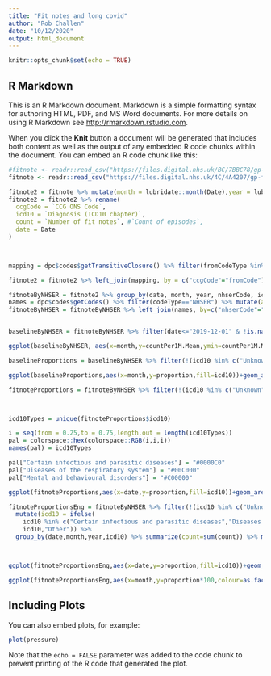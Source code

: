 ```yaml
---
title: "Fit notes and long covid"
author: "Rob Challen"
date: "10/12/2020"
output: html_document
---
```


```r
knitr::opts_chunk$set(echo = TRUE)
```

## R Markdown

This is an R Markdown document. Markdown is a simple formatting syntax for authoring HTML, PDF, and MS Word documents. For more details on using R Markdown see <http://rmarkdown.rstudio.com>.

When you click the **Knit** button a document will be generated that includes both content as well as the output of any embedded R code chunks within the document. You can embed an R code chunk like this:

```r
#fitnote <- readr::read_csv("https://files.digital.nhs.uk/BC/7BBC78/gp-fit-note-eng-csv-ep-diag-ccg-jun-20.csv", col_types = cols(Date = col_date(format = "%b%Y")))
fitnote <- readr::read_csv("https://files.digital.nhs.uk/4C/4A4207/gp-fit-note-eng-csv-fn-ccg-jun-20.csv", col_types = cols(Date = col_date(format = "%b%Y")))

fitnote2 = fitnote %>% mutate(month = lubridate::month(Date),year = lubridate::year(Date))
fitnote2 = fitnote2 %>% rename(
  ccgCode = `CCG ONS Code`,
  icd10 = `Diagnosis (ICD10 chapter)`,
  count = `Number of fit notes`, #`Count of episodes`,
  date = Date
)



mapping = dpc$codes$getTransitiveClosure() %>% filter(fromCodeType %in% c("CCG20","CCG") & toCodeType == "NHSER") %>% select(fromCode, nhserCode = toCode) %>% distinct() 

fitnote2 = fitnote2 %>% left_join(mapping, by = c("ccgCode"="fromCode"))

fitnoteByNHSER = fitnote2 %>% group_by(date, month, year, nhserCode, icd10) %>% summarise(count = sum(count))
names = dpc$codes$getCodes() %>% filter(codeType=="NHSER") %>% mutate(ageCat="18-60", gender=NA) %>% dpc$demog$findDemographics()
fitnoteByNHSER = fitnoteByNHSER %>% left_join(names, by=c("nhserCode"="code"))


baselineByNHSER = fitnoteByNHSER %>% filter(date<="2019-12-01" & !is.na(nhserCode)) %>% group_by(month, nhserCode, icd10,name,population) %>% summarise(countPer1M.Mean = mean(count/population*1000000),countPer1M.SE = sd(count/population*1000000))

ggplot(baselineByNHSER, aes(x=month,y=countPer1M.Mean,ymin=countPer1M.Mean-1.96*countPer1M.SE, ymax=countPer1M.Mean+1.96*countPer1M.SE, colour=name, fill=name))+geom_line(show.legend = TRUE)+geom_ribbon(colour=NA,alpha=0.2,show.legend = FALSE)+facet_wrap(vars(icd10),scales = "free_y")
```

```r
baselineProportions = baselineByNHSER %>% filter(!(icd10 %in% c("Unknown","Not Provided"))) %>% group_by(month,nhserCode,name,population) %>% mutate(proportion = countPer1M.Mean/sum(countPer1M.Mean))

ggplot(baselineProportions,aes(x=month,y=proportion,fill=icd10))+geom_area()+facet_wrap(vars(name))
```

```r
fitnoteProportions = fitnoteByNHSER %>% filter(!(icd10 %in% c("Unknown","Not Provided")) & !is.na(name)) %>% group_by(date,month,nhserCode,name,population) %>% mutate(proportion = count/sum(count))



icd10Types = unique(fitnoteProportions$icd10)

i = seq(from = 0.25,to = 0.75,length.out = length(icd10Types))
pal = colorspace::hex(colorspace::RGB(i,i,i))
names(pal) = icd10Types

pal["Certain infectious and parasitic diseases"] = "#0000C0"
pal["Diseases of the respiratory system"] = "#00C000"
pal["Mental and behavioural disorders"] = "#C00000"

ggplot(fitnoteProportions,aes(x=date,y=proportion,fill=icd10))+geom_area()+facet_wrap(vars(name))+scale_fill_manual(values=pal, guide="none")

```

```r

fitnoteProportionsEng = fitnoteByNHSER %>% filter(!(icd10 %in% c("Unknown","Not Provided")) & !is.na(name)) %>% 
  mutate(icd10 = ifelse(
    icd10 %in% c("Certain infectious and parasitic diseases","Diseases of the respiratory system","Mental and behavioural disorders"),
    icd10,"Other")) %>%
  group_by(date,month,year,icd10) %>% summarize(count=sum(count)) %>% mutate(proportion = count/sum(count))



ggplot(fitnoteProportionsEng,aes(x=date,y=proportion,fill=icd10))+geom_bar(stat="identity")+scale_fill_brewer(palette = "Set1")#+scale_fill_manual(values=pal, guide="none")

ggplot(fitnoteProportionsEng,aes(x=month,y=proportion*100,colour=as.factor(year)))+geom_point()+geom_line()+facet_wrap(vars(icd10),scales = "free_y")#+scale_fill_brewer(palette = "Set1")#+scale_fill_manual(values=pal, guide="none")

```
## Including Plots

You can also embed plots, for example:

```r
plot(pressure)
```

Note that the `echo = FALSE` parameter was added to the code chunk to prevent printing of the R code that generated the plot.
